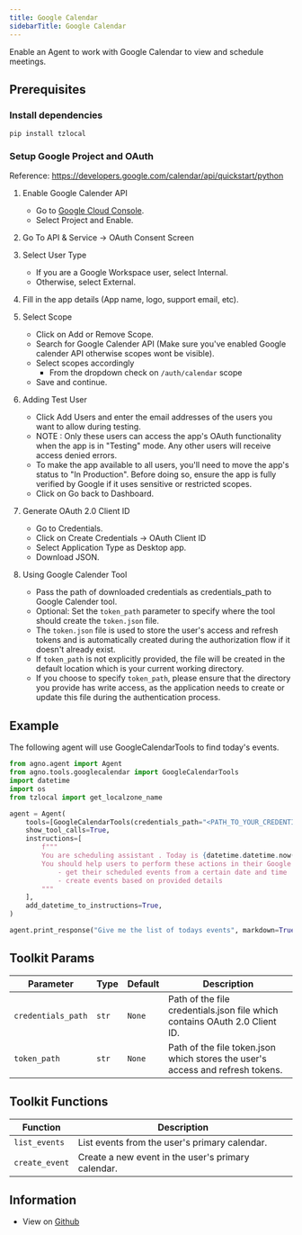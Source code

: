 ```yaml
---
title: Google Calendar
sidebarTitle: Google Calendar
---
```


Enable an Agent to work with Google Calendar to view and schedule meetings.

## Prerequisites

### Install dependencies

```shell
pip install tzlocal
```

### Setup Google Project and OAuth

Reference: https://developers.google.com/calendar/api/quickstart/python

1. Enable Google Calender API 
    - Go to [Google Cloud Console](https://console.cloud.google.com/apis/enableflow?apiid=calendar-json.googleapis.com).
    - Select Project and Enable.

2. Go To API & Service -> OAuth Consent Screen

3. Select User Type
    - If you are a Google Workspace user, select Internal.
    - Otherwise, select External.

4. Fill in the app details (App name, logo, support email, etc).

5. Select Scope
    - Click on Add or Remove Scope.
    - Search for Google Calender API (Make sure you've enabled Google calender API otherwise scopes wont be visible).
    - Select scopes accordingly
        - From the dropdown check on `/auth/calendar` scope
    - Save and continue.


6. Adding Test User 
    - Click Add Users and enter the email addresses of the users you want to allow during testing.
    - NOTE : Only these users can access the app's OAuth functionality when the app is in "Testing" mode.
    Any other users will receive access denied errors.
    - To make the app available to all users, you'll need to move the app's status to "In Production".
    Before doing so, ensure the app is fully verified by Google if it uses sensitive or restricted scopes.
    - Click on Go back to Dashboard.


7. Generate OAuth 2.0 Client ID
    - Go to Credentials.
    - Click on Create Credentials -> OAuth Client ID
    - Select Application Type as Desktop app.
    - Download JSON.

8. Using Google Calender Tool
    - Pass the path of downloaded credentials as credentials_path to Google Calender tool.
    - Optional: Set the `token_path` parameter to specify where the tool should create the `token.json` file.
    - The `token.json` file is used to store the user's access and refresh tokens and is automatically created during the authorization flow if it doesn't already exist. 
    - If `token_path` is not explicitly provided, the file will be created in the default location which is your current working directory.
    - If you choose to specify `token_path`, please ensure that the directory you provide has write access, as the application needs to create or update this file during the authentication process.

## Example

The following agent will use GoogleCalendarTools to find today's events.

```python cookbook/tools/googlecalendar_tools.py
from agno.agent import Agent
from agno.tools.googlecalendar import GoogleCalendarTools
import datetime
import os
from tzlocal import get_localzone_name

agent = Agent(
    tools=[GoogleCalendarTools(credentials_path="<PATH_TO_YOUR_CREDENTIALS_FILE>")],
    show_tool_calls=True,
    instructions=[
        f"""
        You are scheduling assistant . Today is {datetime.datetime.now()} and the users timezone is {get_localzone_name()}.
        You should help users to perform these actions in their Google calendar:
            - get their scheduled events from a certain date and time
            - create events based on provided details
        """
    ],
    add_datetime_to_instructions=True,
)

agent.print_response("Give me the list of todays events", markdown=True)


```

## Toolkit Params

| Parameter | Type | Default | Description |
|-----------|------|---------|-------------|
| `credentials_path` | `str` | `None` | Path of the file credentials.json file which contains OAuth 2.0 Client ID. |
| `token_path` | `str` | `None` | Path of the file token.json which stores the user's access and refresh tokens. |

## Toolkit Functions

| Function | Description |
|----------|-------------|
| `list_events` | List events from the user's primary calendar. |
| `create_event` | Create a new event in the user's primary calendar. |


## Information

- View on [Github](https://github.com/phidatahq/agno/blob/main/libs/agno/agno/tools/googlecalendar.py)

